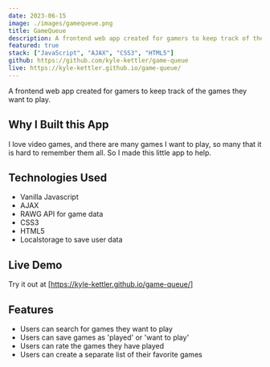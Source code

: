 ```yaml
---
date: 2023-06-15
image: ./images/gamequeue.png
title: GameQueue
description: A frontend web app created for gamers to keep track of their backlog.
featured: true
stack: ["JavaScript", "AJAX", "CSS3", "HTML5"]
github: https://github.com/kyle-kettler/game-queue
live: https://kyle-kettler.github.io/game-queue/
---
```


A frontend web app created for gamers to keep track of the games they want to play.

## Why I Built this App

I love video games, and there are many games I want to play, so many that it is hard to remember them all. So I made this little app to help.

## Technologies Used

- Vanilla Javascript
- AJAX
- RAWG API for game data
- CSS3
- HTML5
- Localstorage to save user data

## Live Demo

Try it out at [https://kyle-kettler.github.io/game-queue/]

## Features

- Users can search for games they want to play
- Users can save games as 'played' or 'want to play'
- Users can rate the games they have played
- Users can create a separate list of their favorite games
